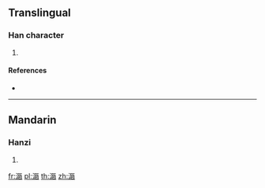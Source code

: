==Translingual==

===Han character===
{{Han char|rn=85|rad=水|as=10|sn=13|four=|canj=EMVR}}

# {{defn|Han|sort=水10}}

====References====
* {{Han ref|kx=0643.241|hdz=31696.060|uh=6EE3|ud=28387}}

----

==Mandarin==

===Hanzi===
{{cmn-hanzi|pin=[[chún]] ([[chun2]]), [[xiū]] ([[xiu1]]), [[xiǔ]] ([[xiu3]])|wg=ch'un<sup>2</sup>, hsiu<sup>1</sup>, hsiu<sup>3</sup>}}

# {{defn|lang=cmn|sort=水10}}

[[fr:滣]]
[[pl:滣]]
[[th:滣]]
[[zh:滣]]